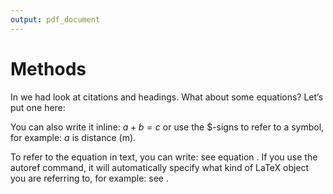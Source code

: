 ---
output: pdf_document
---

# Methods

In \autoref{label1} we had look at citations and headings. What about some equations? Let's put one here: 

\begin{equation}
\label{eq-abc}
a + b = c
\end{equation}

You can also write it inline: $a + b = c$ or use the $-signs to refer to a symbol, for example: $a$ is distance (m).

To refer to the equation in text, you can write: see equation \ref{eq-abc}. If you use the autoref command, it will automatically specify what kind of LaTeX object you are referring to, for example: see \autoref{eq-abc}.
